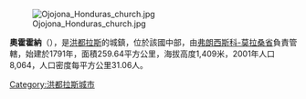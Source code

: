 [[Image:Ojojona_Honduras_church.jpg|right]]

'''奧霍霍納'''（{{lang-es|Ojojona}}），是[[洪都拉斯|洪都拉斯]]的城鎮，位於該國中部，由[[弗朗西斯科-莫拉桑省|弗朗西斯科-莫拉桑省]]負責管轄，始建於1791年，面積259.64平方公里，海拔高度1,409米，2001年人口8,064，人口密度每平方公里31.06人。

{{coord|13|56|N|87|18|W|display=title|region:HN_type:city_source:GNS-enwiki}}

{{Honduras-geo-stub}}
[[Category:洪都拉斯城市|Category:洪都拉斯城市]]